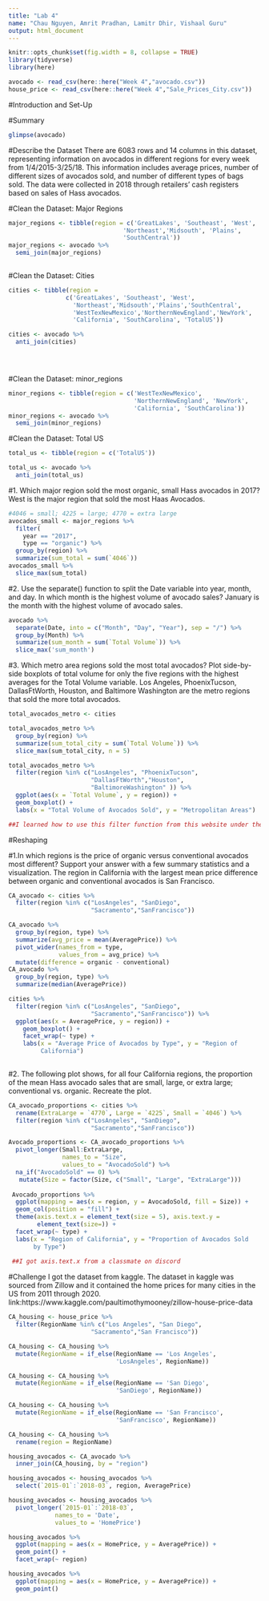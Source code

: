 ```yaml
---
title: "Lab 4"
name: "Chau Nguyen, Amrit Pradhan, Lamitr Dhir, Vishaal Guru"
output: html_document
---
```


```r
knitr::opts_chunk$set(fig.width = 8, collapse = TRUE)
library(tidyverse)
library(here)

avocado <- read_csv(here::here("Week 4","avocado.csv"))
house_price <- read_csv(here::here("Week 4","Sale_Prices_City.csv"))


```


#Introduction and Set-Up 

#Summary

```r
glimpse(avocado)
```

#Describe the Dataset
There are 6083 rows and 14 columns in this dataset, representing information on avocados in different regions for every week from 1/4/2015-3/25/18. This information includes average prices, number of different sizes of avocados sold, and number of different types of bags sold. The data were collected in 2018 through retailers' cash registers based on sales of Hass avocados.


#Clean the Dataset: Major Regions
```r

major_regions <- tibble(region = c('GreatLakes', 'Southeast', 'West',
                                'Northeast','Midsouth', 'Plains', 
                                'SouthCentral'))
major_regions <- avocado %>% 
  semi_join(major_regions)
  
```

#Clean the Dataset: Cities
```r

cities <- tibble(region =
                c('GreatLakes', 'Southeast', 'West',      
                  'Northeast','Midsouth','Plains','SouthCentral',
                  'WestTexNewMexico','NorthernNewEngland','NewYork', 
                  'California', 'SouthCarolina', 'TotalUS'))

cities <- avocado %>% 
  anti_join(cities)


  
```


#Clean the Dataset: minor_regions
```r
minor_regions <- tibble(region = c('WestTexNewMexico', 
                                   'NorthernNewEngland', 'NewYork',
                                   'California', 'SouthCarolina'))
minor_regions <- avocado %>% 
  semi_join(minor_regions)
```

#Clean the Dataset: Total US
```r
total_us <- tibble(region = c('TotalUS'))

total_us <- avocado %>% 
  anti_join(total_us) 

```

#1. Which major region sold the most organic, small Hass avocados in 2017?
West is the major region that sold the most Haas Avocados. 
```r
#4046 = small; 4225 = large; 4770 = extra large 
avocados_small <- major_regions %>%
  filter(
    year == "2017",
    type == "organic") %>% 
  group_by(region) %>% 
  summarize(sum_total = sum(`4046`))
avocados_small %>% 
  slice_max(sum_total)

```

#2. Use the separate() function to split the Date variable into year, month, and day. In which month is the highest volume of avocado sales?
January is the month with the highest volume of avocado sales. 
```r
avocado %>% 
  separate(Date, into = c("Month", "Day", "Year"), sep = "/") %>% 
  group_by(Month) %>% 
  summarize(sum_month = sum(`Total Volume`)) %>% 
  slice_max('sum_month')

```
#3. Which metro area regions sold the most total avocados? Plot side-by-side boxplots of total volume for only the five regions with the highest averages for the Total Volume variable.
Los Angeles, PhoenixTucson, DallasFtWorth, Houston, and Baltimore Washington are the metro regions that sold the more total avocados.
```r
total_avocados_metro <- cities

total_avocados_metro %>% 
  group_by(region) %>% 
  summarize(sum_total_city = sum(`Total Volume`)) %>% 
  slice_max(sum_total_city, n = 5) 

total_avocados_metro %>% 
  filter(region %in% c("LosAngeles", "PhoenixTucson", 
                       "DallasFtWorth","Houston", 
                       "BaltimoreWashington" )) %>%
  ggplot(aes(x = `Total Volume`, y = region)) + 
  geom_boxplot() +
  labs(x = "Total Volume of Avocados Sold", y = "Metropolitan Areas")

##I learned how to use this filter function from this website under the challenge section: https://datacarpentry.org/dc_zurich/R-ecology/05-visualisation-ggplot2
```

#Reshaping

#1.In which regions is the price of organic versus conventional avocados most different? Support your answer with a few summary statistics and a visualization.
The region in California with the largest mean price difference between organic and conventional avocados is San Francisco.

```r
CA_avocado <- cities %>% 
  filter(region %in% c("LosAngeles", "SanDiego", 
                       "Sacramento","SanFrancisco"))

CA_avocado %>%
  group_by(region, type) %>% 
  summarize(avg_price = mean(AveragePrice)) %>% 
  pivot_wider(names_from = type,
              values_from = avg_price) %>% 
  mutate(difference = organic - conventional)
CA_avocado %>%
  group_by(region, type) %>% 
  summarize(median(AveragePrice))

cities %>% 
  filter(region %in% c("LosAngeles", "SanDiego", 
                       "Sacramento","SanFrancisco")) %>% 
  ggplot(aes(x = AveragePrice, y = region)) + 
    geom_boxplot() +
    facet_wrap(~ type) +
    labs(x = "Average Price of Avocados by Type", y = "Region of 
         California")
  
```
#2. The following plot shows, for all four California regions, the proportion of the mean Hass avocado sales that are small, large, or extra large; conventional vs. organic. Recreate the plot.

```r
CA_avocado_proportions <- cities %>% 
  rename(ExtraLarge = `4770`, Large = `4225`, Small = `4046`) %>%
  filter(region %in% c("LosAngeles", "SanDiego", 
                       "Sacramento","SanFrancisco"))

Avocado_proportions <- CA_avocado_proportions %>% 
  pivot_longer(Small:ExtraLarge, 
               names_to = "Size", 
               values_to = "AvocadoSold") %>% 
  na_if("AvocadoSold" == 0) %>% 
   mutate(Size = factor(Size, c("Small", "Large", "ExtraLarge")))
         
 Avocado_proportions %>% 
  ggplot(mapping = aes(x = region, y = AvocadoSold, fill = Size)) +
  geom_col(position = "fill") +
  theme(axis.text.x = element_text(size = 5), axis.text.y = 
        element_text(size=)) +
  facet_wrap(~ type) +
  labs(x = "Region of California", y = "Proportion of Avocados Sold 
       by Type")
 
 ##I got axis.text.x from a classmate on discord
```

#Challenge
I got the dataset from kaggle. The dataset in kaggle was sourced from Zillow and it contained the home prices for many cities in the US from 2011 through 2020.
link:https://www.kaggle.com/paultimothymooney/zillow-house-price-data
```r
CA_housing <- house_price %>% 
  filter(RegionName %in% c("Los Angeles", "San Diego", 
                       "Sacramento","San Francisco")) 

CA_housing <- CA_housing %>% 
  mutate(RegionName = if_else(RegionName == 'Los Angeles', 
                              'LosAngeles', RegionName))

CA_housing <- CA_housing %>% 
  mutate(RegionName = if_else(RegionName == 'San Diego', 
                              'SanDiego', RegionName))

CA_housing <- CA_housing %>% 
  mutate(RegionName = if_else(RegionName == 'San Francisco', 
                              'SanFrancisco', RegionName))

CA_housing <- CA_housing %>% 
  rename(region = RegionName)

housing_avocados <- CA_avocado %>% 
  inner_join(CA_housing, by = "region")

housing_avocados <- housing_avocados %>% 
  select(`2015-01`:`2018-03`, region, AveragePrice)

housing_avocados <- housing_avocados %>% 
  pivot_longer(`2015-01`:`2018-03`,
             names_to = 'Date', 
             values_to = 'HomePrice')

housing_avocados %>% 
  ggplot(mapping = aes(x = HomePrice, y = AveragePrice)) +
  geom_point() +
  facet_wrap(~ region)

housing_avocados %>% 
  ggplot(mapping = aes(x = HomePrice, y = AveragePrice)) +
  geom_point() 

```

